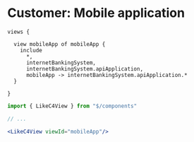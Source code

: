 
# Customer: Mobile application

```likec4
views {

  view mobileApp of mobileApp {
    include
      *,
      internetBankingSystem,
      internetBankingSystem.apiApplication,
      mobileApp -> internetBankingSystem.apiApplication.*
  }

}
```

```jsx
import { LikeC4View } from "$/components"

// ...

<LikeC4View viewId="mobileApp"/>
```


<LikeC4View viewId="mobileApp"/>
